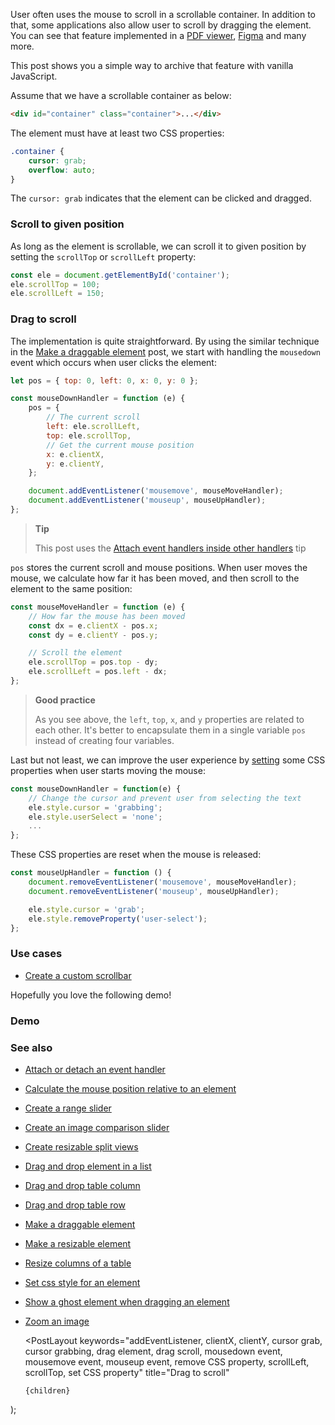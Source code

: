 
User often uses the mouse to scroll in a scrollable container. In addition to that, some applications also allow user to scroll by dragging the element. You can see that feature implemented in a [PDF viewer](https://react-pdf-viewer.dev), [Figma](https://www.figma.com) and many more.

This post shows you a simple way to archive that feature with vanilla JavaScript.

Assume that we have a scrollable container as below:

```html
<div id="container" class="container">...</div>
```

The element must have at least two CSS properties:

```css
.container {
    cursor: grab;
    overflow: auto;
}
```

The `cursor: grab` indicates that the element can be clicked and dragged.

### Scroll to given position

As long as the element is scrollable, we can scroll it to given position by setting the `scrollTop` or `scrollLeft` property:

```js
const ele = document.getElementById('container');
ele.scrollTop = 100;
ele.scrollLeft = 150;
```

### Drag to scroll

The implementation is quite straightforward. By using the similar technique in the [Make a draggable element](/make-a-draggable-element) post, we start with handling the `mousedown` event which occurs when user clicks the element:

```js
let pos = { top: 0, left: 0, x: 0, y: 0 };

const mouseDownHandler = function (e) {
    pos = {
        // The current scroll
        left: ele.scrollLeft,
        top: ele.scrollTop,
        // Get the current mouse position
        x: e.clientX,
        y: e.clientY,
    };

    document.addEventListener('mousemove', mouseMoveHandler);
    document.addEventListener('mouseup', mouseUpHandler);
};
```

> **Tip**
>
> This post uses the [Attach event handlers inside other handlers](/attach-event-handlers-inside-other-handlers) tip

`pos` stores the current scroll and mouse positions. When user moves the mouse, we calculate how far it has been moved, and then scroll to the element to the same position:

```js
const mouseMoveHandler = function (e) {
    // How far the mouse has been moved
    const dx = e.clientX - pos.x;
    const dy = e.clientY - pos.y;

    // Scroll the element
    ele.scrollTop = pos.top - dy;
    ele.scrollLeft = pos.left - dx;
};
```

> **Good practice**
>
> As you see above, the `left`, `top`, `x`, and `y` properties are related to each other.
> It's better to encapsulate them in a single variable `pos` instead of creating four variables.

Last but not least, we can improve the user experience by [setting](/set-css-style-for-an-element) some CSS properties when user starts moving the mouse:

```js
const mouseDownHandler = function(e) {
    // Change the cursor and prevent user from selecting the text
    ele.style.cursor = 'grabbing';
    ele.style.userSelect = 'none';
    ...
};
```

These CSS properties are reset when the mouse is released:

```js
const mouseUpHandler = function () {
    document.removeEventListener('mousemove', mouseMoveHandler);
    document.removeEventListener('mouseup', mouseUpHandler);

    ele.style.cursor = 'grab';
    ele.style.removeProperty('user-select');
};
```

### Use cases

-   [Create a custom scrollbar](/create-a-custom-scrollbar)

Hopefully you love the following demo!

### Demo

<Demo title="Drag to scroll" url="/demo/drag-to-scroll/index.html" />

### See also

-   [Attach or detach an event handler](/attach-or-detach-an-event-handler)
-   [Calculate the mouse position relative to an element](/calculate-the-mouse-position-relative-to-an-element)
-   [Create a range slider](/create-a-range-slider)
-   [Create an image comparison slider](/create-an-image-comparison-slider)
-   [Create resizable split views](/create-resizable-split-views)
-   [Drag and drop element in a list](/drag-and-drop-element-in-a-list)
-   [Drag and drop table column](/drag-and-drop-table-column)
-   [Drag and drop table row](/drag-and-drop-table-row)
-   [Make a draggable element](/make-a-draggable-element)
-   [Make a resizable element](/make-a-resizable-element)
-   [Resize columns of a table](/resize-columns-of-a-table)
-   [Set css style for an element](/set-css-style-for-an-element)
-   [Show a ghost element when dragging an element](/show-a-ghost-element-when-dragging-an-element)
-   [Zoom an image](/zoom-an-image)

    <PostLayout
        keywords="addEventListener, clientX, clientY, cursor grab, cursor grabbing, drag element, drag scroll, mousedown event, mousemove event, mouseup event, remove CSS property, scrollLeft, scrollTop, set CSS property"
        title="Drag to scroll"
    >
        {children}
    </PostLayout>
);
